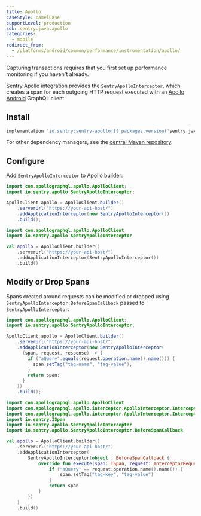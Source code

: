 ```yaml
---
title: Apollo
caseStyle: camelCase
supportLevel: production
sdk: sentry.java.apollo
categories:
  - mobile
redirect_from:
  - /platforms/android/common/performance/instrumentation/apollo/
---
```


<Note>

Capturing transactions requires that you first <PlatformLink to="/performance/">set up performance monitoring</PlatformLink> if you haven't already.

</Note>

Sentry Apollo integration provides the `SentryApolloInterceptor`, which creates a span for each outgoing HTTP request executed with an [Apollo Android](https://github.com/apollographql/apollo-android) GraphQL client.

## Install

```groovy {tabTitle:Gradle}
implementation 'io.sentry:sentry-apollo:{{ packages.version('sentry.java.apollo', '5.2.0') }}'
```

For other dependency managers, see the [central Maven repository](https://search.maven.org/artifact/io.sentry/sentry-apollo).

## Configure

Add `SentryApolloInterceptor` to Apollo builder:

```java
import com.apollographql.apollo.ApolloClient;
import io.sentry.apollo.SentryApolloInterceptor;

ApolloClient apollo = ApolloClient.builder()
    .serverUrl("https://your-api-host/")
    .addApplicationInterceptor(new SentryApolloInterceptor())
    .build();
```

```kotlin
import com.apollographql.apollo.ApolloClient
import io.sentry.apollo.SentryApolloInterceptor

val apollo = ApolloClient.builder()
    .serverUrl("https://your-api-host/")
    .addApplicationInterceptor(SentryApolloInterceptor())
    .build()
```

## Modify or Drop Spans

Spans created around requests can be modified or dropped using `SentryApolloInterceptor.BeforeSpanCallback` passed to `SentryApolloInterceptor`:

```java
import com.apollographql.apollo.ApolloClient;
import io.sentry.apollo.SentryApolloInterceptor;

ApolloClient apollo = ApolloClient.builder()
    .serverUrl("https://your-api-host/")
    .addApplicationInterceptor(new SentryApolloInterceptor(
      (span, request, response) -> {
        if ("aQuery".equals(request.operation.name().name())) {
          span.setTag("tag-name", "tag-value");
        }
        return span;
      }
    ))
    .build();
```

```kotlin
import com.apollographql.apollo.ApolloClient
import com.apollographql.apollo.interceptor.ApolloInterceptor.InterceptorRequest
import com.apollographql.apollo.interceptor.ApolloInterceptor.InterceptorResponse
import io.sentry.ISpan
import io.sentry.apollo.SentryApolloInterceptor
import io.sentry.apollo.SentryApolloInterceptor.BeforeSpanCallback

val apollo = ApolloClient.builder()
    .serverUrl("https://your-api-host/")
    .addApplicationInterceptor(
        SentryApolloInterceptor(object : BeforeSpanCallback {
            override fun execute(span: ISpan, request: InterceptorRequest, response: InterceptorResponse?): ISpan {
                if ("aQuery" == request.operation.name().name()) {
                    span.setTag("tag-key", "tag-value")
                }
                return span
            }
        })
    )
    .build()
```
